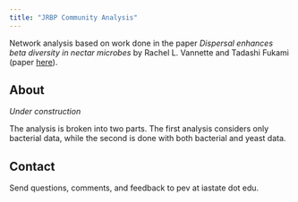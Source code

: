 ```yaml
---
title: "JRBP Community Analysis"
---
```




Network analysis based on work done in the paper *Dispersal enhances beta diversity in nectar microbes* by Rachel L. Vannette and Tadashi Fukami (paper [here][vannette_paper]).   

## About

*Under construction*

The analysis is broken into two parts.  The first analysis considers only bacterial data, while the second is done with both bacterial and yeast data.  

## Contact

Send questions, comments, and feedback to pev at iastate dot edu.

[vannette_paper]: https://doi.org/10.1111/ele.12787

